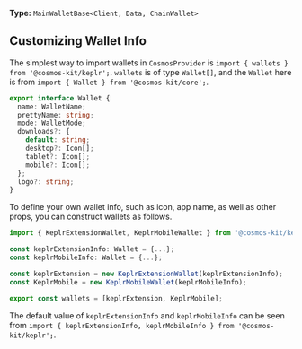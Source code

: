 **Type:** `MainWalletBase<Client, Data, ChainWallet>`

## Customizing Wallet Info

The simplest way to import wallets in `CosmosProvider` is `import { wallets } from '@cosmos-kit/keplr';`. `wallets` is of type `Wallet[]`, and the `Wallet` here is from `import { Wallet } from '@cosmos-kit/core';`.

```ts
export interface Wallet {
  name: WalletName;
  prettyName: string;
  mode: WalletMode;
  downloads?: {
    default: string;
    desktop?: Icon[];
    tablet?: Icon[];
    mobile?: Icon[];
  };
  logo?: string;
}
```

To define your own wallet info, such as icon, app name, as well as other props, you can construct wallets as follows.

```ts
import { KeplrExtensionWallet, KeplrMobileWallet } from '@cosmos-kit/keplr';

const keplrExtensionInfo: Wallet = {...};
const keplrMobileInfo: Wallet = {...};

const keplrExtension = new KeplrExtensionWallet(keplrExtensionInfo);
const KeplrMobile = new KeplrMobileWallet(keplrMobileInfo);

export const wallets = [keplrExtension, KeplrMobile];
```

The default value of `keplrExtensionInfo` and `keplrMobileInfo` can be seen from `import { keplrExtensionInfo, keplrMobileInfo } from '@cosmos-kit/keplr';`.